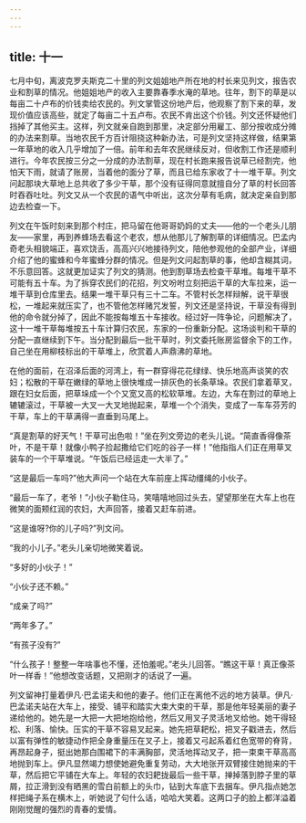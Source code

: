 ```yaml
---
---
---
```

title: 十一
---




七月中旬，离波克罗夫斯克二十里的列文姐姐地产所在地的村长来见列文，报告农业和割草的情况。他姐姐地产的收入主要靠春季水淹的草地。往年，割下的草是以每亩二十卢布的价钱卖给农民的。列文掌管这份地产后，他观察了割下来的草，发现价值应该高些，就定了每亩二十五卢布。农民不肯出这个价钱。列文还怀疑他们挡掉了其他买主。这样，列文就亲自跑到那里，决定部分用雇工、部分按收成分摊的办法来割草。当地农民千方百计阻挠这种新办法，可是列文坚持这样做，结果第一年草地的收入几乎增加了一倍。前年和去年农民继续反对，但收割工作还是顺利进行。今年农民按三分之一分成的办法割草，现在村长跑来报告说草已经割完，他怕天下雨，就请了账房，当着他的面分了草，而且已给东家收了十一堆干草。列文问起那块大草地上总共收了多少干草，那个没有征得同意就擅自分了草的村长回答时吞吞吐吐。列文又从一个农民的语气中听出，这次分草有毛病，就决定亲自到那边去检查一下。

列文在午饭时刻来到那个村庄，把马留在他哥哥奶妈的丈夫——他的一个老头儿朋友——家里，再到养蜂场去看这个老农，想从他那儿了解割草的详细情况。巴孟内奇老头相貌端正，喜欢饶舌，高高兴兴地接待列文，陪他参观他的全部产业，详细介绍了他的蜜蜂和今年蜜蜂分群的情况。但是列文问起割草的事，他却含糊其词，不乐意回答。这就更加证实了列文的猜测。他到割草场去检查干草堆。每堆干草不可能有五十车。为了拆穿农民们的花招，列文吩咐立刻把运干草的大车拉来，运一堆干草到仓库里去。结果一堆干草只有三十二车。不管村长怎样辩解，说干草很松，一堆起来就压实了，也不管他怎样赌咒发誓，列文还是坚持说，干草没有得到他的命令就分掉了，因此不能按每堆五十车接收。经过好一阵争论，问题解决了，这十一堆干草每堆按五十车计算归农民，东家的一份重新分配。这场谈判和干草的分配一直继续到下午。当分配到最后一批干草时，列文委托账房监督余下的工作，自己坐在用柳枝标出的干草堆上，欣赏着人声鼎沸的草地。

在他的面前，在沼泽后面的河湾上，有一群穿得花花绿绿、快乐地高声谈笑的农妇；松散的干草在嫩绿的草地上很快堆成一排灰色的长条草垛。农民们拿着草叉，跟在妇女后面，把草垛成一个个又宽又高的松软草堆。左边，大车在割过的草地上辘辘滚过，干草被一大叉一大叉地抛起来，草堆一个个消失，变成了一车车芬芳的干草，车上的干草满得一直垂到马尾上。

“真是割草的好天气！干草可出色啦！”坐在列文旁边的老头儿说。“简直香得像茶叶，不是干草！就像小鸭子捡起撒给它们吃的谷子一样！”他指指人们正在用草叉装车的一个干草堆说。“午饭后已经运走一大半了。”

“这是最后一车吗?”他大声问一个站在大车前座上挥动缰绳的小伙子。

“最后一车了，老爷！”小伙子勒住马，笑嘻嘻地回过头去，望望那坐在大车上也在微笑的面颊红润的农妇，大声回答，接着又赶车前进。

“这是谁呀?你的儿子吗?”列文问。

“我的小儿子。”老头儿亲切地微笑着说。

“多好的小伙子！”

“小伙子还不赖。”

“成亲了吗?”

“两年多了。”

“有孩子没有?”

“什么孩子！整整一年啥事也不懂，还怕羞呢。”老头儿回答。“瞧这干草！真正像茶叶一样香！”他想改变话题，又把刚才的话说了一遍。

列文留神打量着伊凡·巴孟诺夫和他的妻子。他们正在离他不远的地方装草。伊凡·巴孟诺夫站在大车上，接受、铺平和踏实大束大束的干草，那是他年轻美丽的妻子递给他的。她先是一大把一大把地抱给他，然后又用叉子灵活地叉给他。她干得轻松、利落、愉快。压实的干草不容易叉起来。她先把草耙松，把叉子戳进去，然后以富有弹性的敏捷动作把全身重量压在叉子上，接着又弓起系着红色宽带的脊背，再昂起身子，挺出她那白围裙下的丰满胸部，灵活地挥动叉子，把一束束干草高高地抛到车上。伊凡显然竭力想使她避免重复劳动，大大地张开双臂接住她抛来的干草，然后把它平铺在大车上。年轻的农妇耙拢最后一些干草，掸掉落到脖子里的草屑，拉正滑到没有晒黑的雪白前额上的头巾，钻到大车底下去捆车。伊凡指点她怎样把绳子系在横木上，听她说了句什么话，哈哈大笑着。这两口子的脸上都洋溢着刚刚觉醒的强烈的青春的爱情。